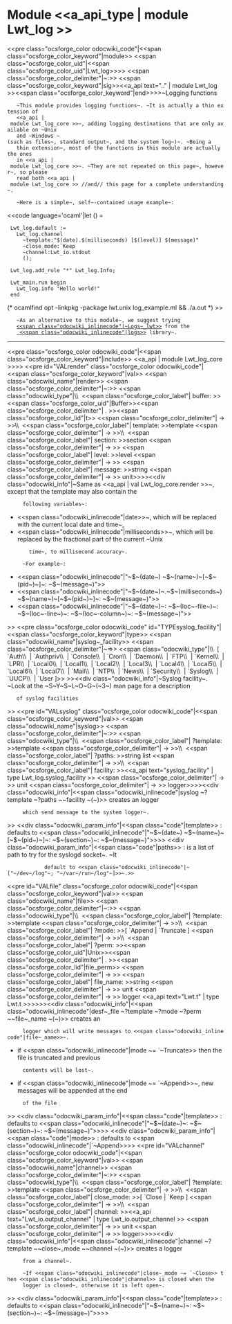 =Module <<a_api_type | module Lwt_log >> =
<<pre class="ocsforge_color odocwiki_code"|<<span class="ocsforge_color_keyword"|module>> <<span class="ocsforge_color_uid"|<<span class="ocsforge_color_uid"|Lwt_log>>>> <<span class="ocsforge_color_delimiter"|~:>> <<span class="ocsforge_color_keyword"|sig>><<a_api text=".." | module Lwt_log >><<span class="ocsforge_color_keyword"|end>>>>~Logging functions


    ~This module provides logging functions~. ~It is actually a thin extension of
    <<a_api | module Lwt_log_core >>~, adding logging destinations that are only available on ~Unix
    and ~Windows ~(such as files~, standard output~, and the system log~)~. ~Being a
    thin extension~, most of the functions in this module are actually the ones
    in <<a_api | module Lwt_log_core >>~. ~They are not repeated on this page~, however~, so please
    read both <<a_api | module Lwt_log_core >> //and// this page for a complete understanding~.


    ~Here is a simple~, self~-contained usage example~:



<<code language='ocaml'|let () =
  Lwt_log.default :=
    Lwt_log.channel
      ~template:"$(date).$(milliseconds) [$(level)] $(message)"
      ~close_mode:`Keep
      ~channel:Lwt_io.stdout
      ();

  Lwt_log.add_rule "*" Lwt_log.Info;

  Lwt_main.run begin
    Lwt_log.info "Hello world!"
  end

(* ocamlfind opt -linkpkg -package lwt.unix log_example.ml && ./a.out *)
>>



    ~As an alternative to this module~, we suggest trying
    [[ http://erratique.ch/software/logs/doc/Logs_lwt.html|<<span class="odocwiki_inlinecode"|~Logs~_lwt>>]] from the
    [[ http://erratique.ch/software/logs| <<span class="odocwiki_inlinecode"|logs>>]] library~.

----
<<pre class="ocsforge_color odocwiki_code"|<<span class="ocsforge_color_keyword"|include>> <<a_api | module Lwt_log_core >>>>
<<pre id="VALrender" class="ocsforge_color odocwiki_code"|<<span class="ocsforge_color_keyword"|val>> <<span class="odocwiki_name"|render>> <<span class="ocsforge_color_delimiter"|~:>> <<span class="odocwiki_type"|\\  <<span class="ocsforge_color_label"| buffer: >><<span class="ocsforge_color_uid"|Buffer>><<span class="ocsforge_color_delimiter"| . >><<span class="ocsforge_color_lid"|t>> <<span class="ocsforge_color_delimiter"| -> >>\\  <<span class="ocsforge_color_label"| template: >>template <<span class="ocsforge_color_delimiter"| -> >>\\  <<span class="ocsforge_color_label"| section: >>section <<span class="ocsforge_color_delimiter"| -> >> <<span class="ocsforge_color_label"| level: >>level <<span class="ocsforge_color_delimiter"| -> >> <<span class="ocsforge_color_label"| message: >>string <<span class="ocsforge_color_delimiter"| -> >> unit>>>><<div class="odocwiki_info"|~Same as <<a_api | val Lwt_log_core.render >>~, except that the template may also contain the
      following variables~:


* <<span class="odocwiki_inlinecode"|date>>~, which will be replaced with the current local date and time~,
* <<span class="odocwiki_inlinecode"|milliseconds>>~, which will be replaced by the fractional part of the current ~Unix
        time~, to millisecond accuracy~.

      ~For example~:
* <<span class="odocwiki_inlinecode"|"~$~(date~) ~$~(name~)~[~$~(pid~)~]~: ~$~(message~)">>
* <<span class="odocwiki_inlinecode"|"~$~(date~)~.~$~(milliseconds~) ~$~(name~)~[~$~(pid~)~]~: ~$~(message~)">>
* <<span class="odocwiki_inlinecode"|"~$~(date~)~: ~$~(loc~-file~)~: ~$~(loc~-line~)~: ~$~(loc~-column~)~: ~$~(message~)">>

>>
<<pre class="ocsforge_color odocwiki_code" id="TYPEsyslog_facility"|<<span class="ocsforge_color_keyword"|type>> <<span class="odocwiki_name"|syslog~_facility>> <<span class="ocsforge_color_delimiter"|~=>> <<span class="odocwiki_type"|\\  [ `Auth\\  | `Authpriv\\  | `Console\\  | `Cron\\  | `Daemon\\  | `FTP\\  | `Kernel\\  | `LPR\\  | `Local0\\  | `Local1\\  | `Local2\\  | `Local3\\  | `Local4\\  | `Local5\\  | `Local6\\  | `Local7\\  | `Mail\\  | `NTP\\  | `News\\  | `Security\\  | `Syslog\\  | `UUCP\\  | `User ]>> >><<div class="odocwiki_info"|~Syslog facility~. ~Look at the ~S~Y~S~L~O~G~(~3~) man page for a description
    of syslog facilities
>>
<<pre id="VALsyslog" class="ocsforge_color odocwiki_code"|<<span class="ocsforge_color_keyword"|val>> <<span class="odocwiki_name"|syslog>> <<span class="ocsforge_color_delimiter"|~:>> <<span class="odocwiki_type"|\\  <<span class="ocsforge_color_label"| ?template: >>template <<span class="ocsforge_color_delimiter"| -> >>\\  <<span class="ocsforge_color_label"| ?paths: >>string list <<span class="ocsforge_color_delimiter"| -> >>\\  <<span class="ocsforge_color_label"| facility: >><<a_api text="syslog_facility" | type Lwt_log.syslog_facility >> <<span class="ocsforge_color_delimiter"| -> >> unit <<span class="ocsforge_color_delimiter"| -> >> logger>>>><<div class="odocwiki_info"|<<span class="odocwiki_inlinecode"|syslog ~?template ~?paths ~~facility ~(~)>> creates an logger
      which send message to the system logger~.
>>
<<div class="odocwiki_param_info"|<<span class="code"|template>> : defaults to <<span class="odocwiki_inlinecode"|"~$~(date~) ~$~(name~)~[~$~(pid~)~]~: ~$~(section~)~: ~$~(message~)">>>>
<<div class="odocwiki_param_info"|<<span class="code"|paths>> : is a list of path to try for the syslogd socket~. ~It
             default to <<span class="odocwiki_inlinecode"|~["~/dev~/log"~; "~/var~/run~/log"~]>>~.>>
<<pre id="VALfile" class="ocsforge_color odocwiki_code"|<<span class="ocsforge_color_keyword"|val>> <<span class="odocwiki_name"|file>> <<span class="ocsforge_color_delimiter"|~:>> <<span class="odocwiki_type"|\\  <<span class="ocsforge_color_label"| ?template: >>template <<span class="ocsforge_color_delimiter"| -> >>\\  <<span class="ocsforge_color_label"| ?mode: >>[ `Append | `Truncate ] <<span class="ocsforge_color_delimiter"| -> >>\\  <<span class="ocsforge_color_label"| ?perm: >><<span class="ocsforge_color_uid"|Unix>><<span class="ocsforge_color_delimiter"| . >><<span class="ocsforge_color_lid"|file_perm>> <<span class="ocsforge_color_delimiter"| -> >> <<span class="ocsforge_color_label"| file_name: >>string <<span class="ocsforge_color_delimiter"| -> >> unit <<span class="ocsforge_color_delimiter"| -> >> logger <<a_api text="Lwt.t" | type Lwt.t >>>>>><<div class="odocwiki_info"|<<span class="odocwiki_inlinecode"|desf~_file ~?template ~?mode ~?perm ~~file~_name ~(~)>> creates an
      logger which will write messages to <<span class="odocwiki_inlinecode"|file~_name>>~.


* if <<span class="odocwiki_inlinecode"|mode ~= `~Truncate>> then the file is truncated and previous
      contents will be lost~.

* if <<span class="odocwiki_inlinecode"|mode ~= `~Append>>~, new messages will be appended at the end
      of the file

>>
<<div class="odocwiki_param_info"|<<span class="code"|template>> : defaults to <<span class="odocwiki_inlinecode"|"~$~(date~)~: ~$~(section~)~: ~$~(message~)">>>>
<<div class="odocwiki_param_info"|<<span class="code"|mode>> : defaults to <<span class="odocwiki_inlinecode"|`~Append>>>>
<<pre id="VALchannel" class="ocsforge_color odocwiki_code"|<<span class="ocsforge_color_keyword"|val>> <<span class="odocwiki_name"|channel>> <<span class="ocsforge_color_delimiter"|~:>> <<span class="odocwiki_type"|\\  <<span class="ocsforge_color_label"| ?template: >>template <<span class="ocsforge_color_delimiter"| -> >>\\  <<span class="ocsforge_color_label"| close_mode: >>[ `Close | `Keep ] <<span class="ocsforge_color_delimiter"| -> >>\\  <<span class="ocsforge_color_label"| channel: >><<a_api text="Lwt_io.output_channel" | type Lwt_io.output_channel >> <<span class="ocsforge_color_delimiter"| -> >> unit <<span class="ocsforge_color_delimiter"| -> >> logger>>>><<div class="odocwiki_info"|<<span class="odocwiki_inlinecode"|channel ~?template ~~close~_mode ~~channel ~(~)>> creates a logger
      from a channel~.


      ~If <<span class="odocwiki_inlinecode"|close~_mode ~= `~Close>> then <<span class="odocwiki_inlinecode"|channel>> is closed when the
      logger is closed~, otherwise it is left open~.
>>
<<div class="odocwiki_param_info"|<<span class="code"|template>> : defaults to <<span class="odocwiki_inlinecode"|"~$~(name~)~: ~$~(section~)~: ~$~(message~)">>>>

